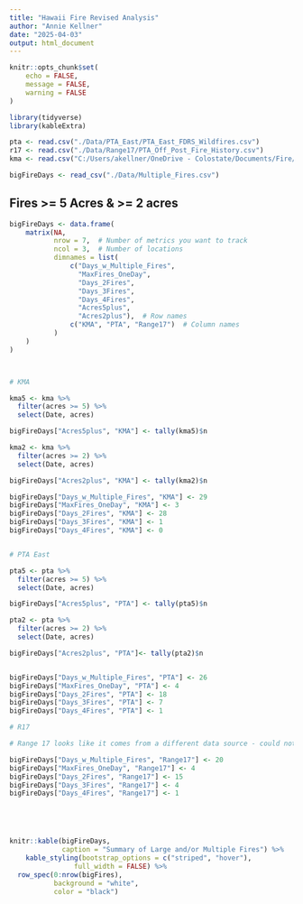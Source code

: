 ```yaml
---
title: "Hawaii Fire Revised Analysis"
author: "Annie Kellner"
date: "2025-04-03"
output: html_document
---
```


```r
knitr::opts_chunk$set(
	echo = FALSE,
	message = FALSE,
	warning = FALSE
)
```

```r

library(tidyverse)
library(kableExtra)

```

```r

pta <- read.csv("./Data/PTA_East/PTA_East_FDRS_Wildfires.csv")
r17 <- read.csv("./Data/Range17/PTA_Off_Post_Fire_History.csv")
kma <- read.csv("C:/Users/akellner/OneDrive - Colostate/Documents/Fire/Data/KMA_Wx_Fire_Data/KMA_FDRS_Wildfires.csv")

bigFireDays <- read_csv("./Data/Multiple_Fires.csv")

```

## Fires >= 5 Acres & >= 2 acres

```r

bigFireDays <- data.frame(
    matrix(NA, 
           nrow = 7,  # Number of metrics you want to track
           ncol = 3,  # Number of locations
           dimnames = list(
               c("Days_w_Multiple_Fires",
                 "MaxFires_OneDay",
                 "Days_2Fires",
                 "Days_3Fires",
                 "Days_4Fires",
                 "Acres5plus",
                 "Acres2plus"),  # Row names
               c("KMA", "PTA", "Range17")  # Column names
           )
    )
)



# KMA

kma5 <- kma %>%
  filter(acres >= 5) %>%
  select(Date, acres) 

bigFireDays["Acres5plus", "KMA"] <- tally(kma5)$n

kma2 <- kma %>%
  filter(acres >= 2) %>%
  select(Date, acres) 

bigFireDays["Acres2plus", "KMA"] <- tally(kma2)$n

bigFireDays["Days_w_Multiple_Fires", "KMA"] <- 29
bigFireDays["MaxFires_OneDay", "KMA"] <- 3
bigFireDays["Days_2Fires", "KMA"] <- 28
bigFireDays["Days_3Fires", "KMA"] <- 1
bigFireDays["Days_4Fires", "KMA"] <- 0


# PTA East

pta5 <- pta %>%
  filter(acres >= 5) %>%
  select(Date, acres) 

bigFireDays["Acres5plus", "PTA"] <- tally(pta5)$n

pta2 <- pta %>%
  filter(acres >= 2) %>%
  select(Date, acres) 

bigFireDays["Acres2plus", "PTA"]<- tally(pta2)$n


bigFireDays["Days_w_Multiple_Fires", "PTA"] <- 26
bigFireDays["MaxFires_OneDay", "PTA"] <- 4
bigFireDays["Days_2Fires", "PTA"] <- 18
bigFireDays["Days_3Fires", "PTA"] <- 7
bigFireDays["Days_4Fires", "PTA"] <- 1

# R17

# Range 17 looks like it comes from a different data source - could not calculate acreage

bigFireDays["Days_w_Multiple_Fires", "Range17"] <- 20
bigFireDays["MaxFires_OneDay", "Range17"] <- 4
bigFireDays["Days_2Fires", "Range17"] <- 15
bigFireDays["Days_3Fires", "Range17"] <- 4
bigFireDays["Days_4Fires", "Range17"] <- 1





knitr::kable(bigFireDays,
             caption = "Summary of Large and/or Multiple Fires") %>%
    kable_styling(bootstrap_options = c("striped", "hover"),
                full_width = FALSE) %>%
  row_spec(0:nrow(bigFires),
           background = "white",
           color = "black")

```

